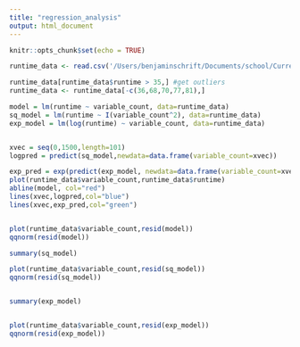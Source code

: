 ```yaml
---
title: "regression_analysis"
output: html_document
---
```


```r
knitr::opts_chunk$set(echo = TRUE)
```

```r
runtime_data <- read.csv('/Users/benjaminschrift/Documents/school/Current/cs-169/project/cs169-project/linedata.csv')

runtime_data[runtime_data$runtime > 35,] #get outliers
runtime_data <- runtime_data[-c(36,68,70,77,81),]

model = lm(runtime ~ variable_count, data=runtime_data)
sq_model = lm(runtime ~ I(variable_count^2), data=runtime_data)
exp_model = lm(log(runtime) ~ variable_count, data=runtime_data)


xvec = seq(0,1500,length=101)
logpred = predict(sq_model,newdata=data.frame(variable_count=xvec))

exp_pred = exp(predict(exp_model, newdata=data.frame(variable_count=xvec)))
plot(runtime_data$variable_count,runtime_data$runtime)
abline(model, col="red")
lines(xvec,logpred,col="blue")
lines(xvec,exp_pred,col="green")


plot(runtime_data$variable_count,resid(model))
qqnorm(resid(model))

summary(sq_model)

plot(runtime_data$variable_count,resid(sq_model))
qqnorm(resid(sq_model))


summary(exp_model)


plot(runtime_data$variable_count,resid(exp_model))
qqnorm(resid(exp_model))
```
